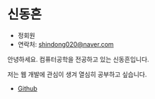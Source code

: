 # 신동흔

- 정회원
- 연락처: [shindong020@naver.com](mailto:shindong020@naver.com)

안녕하세요. 컴퓨터공학을 전공하고 있는 신동흔입니다.

저는 웹 개발에 관심이 생겨 열심히 공부하고 싶습니다.

- [Github](https://github.com/tlsehdgms)
